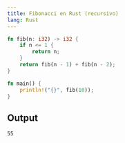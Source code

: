 ```yaml
---
title: Fibonacci en Rust (recursivo)
lang: Rust
---
```


```rust	
fn fib(n: i32) -> i32 {
    if n <= 1 {
        return n;
    }
    return fib(n - 1) + fib(n - 2);
}

fn main() {
    println!("{}", fib(10));
}
```

## Output

```bash
55
```
